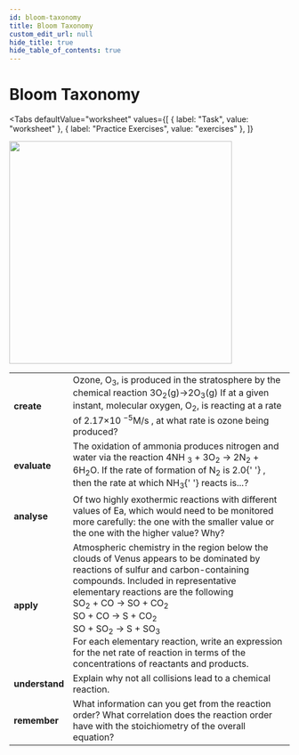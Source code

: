 ```yaml
---
id: bloom-taxonomy
title: Bloom Taxonomy
custom_edit_url: null
hide_title: true
hide_table_of_contents: true
---
```



<Theme kinetics />

# Bloom Taxonomy

<Tabs
  defaultValue="worksheet"
  values={[
    { label: "Task", value: "worksheet" },
    { label: "Practice Exercises", value: "exercises" },
  ]}
>

<TabItem value="worksheet">

<img src={bloom} width='400' />
<br />

<table class="BLOOM">
  <tr>
    <td>
      <strong>create</strong>
    </td>
    <td>
      Ozone, O<sub>3</sub>, is produced in the stratosphere by the chemical
      reaction 3O<sub>2</sub>(g)→2O<sub>3</sub>(g) If at a given instant,
      molecular oxygen, O<sub>2</sub>, is reacting at a rate of 2.17×10
      <sup>−5</sup>M/s , at what rate is ozone being produced?
    </td>
  </tr>
  <tr>
    <td>
      <strong>evaluate</strong>
    </td>
    <td>
      The oxidation of ammonia produces nitrogen and water via the reaction 4NH
      <sub>3</sub> + 3O<sub>2</sub> → 2N<sub>2</sub> + 6H<sub>2</sub>O. If the
      rate of formation of N<sub>2</sub> is 2.0{' '}
      <Math top='15px' code='\frac{mol}{(L*s)}' />, then the rate at which NH<sub>3</sub>{' '}
      reacts is...?
    </td>
  </tr>
  <tr>
    <td>
      <strong>analyse</strong>
    </td>
    <td>
      Of two highly exothermic reactions with different values of Ea, which
      would need to be monitored more carefully: the one with the smaller value
      or the one with the higher value? Why?
    </td>
  </tr>
  <tr>
    <td>
      <strong>apply</strong>
    </td>
    <td>
      Atmospheric chemistry in the region below the clouds of Venus appears to
      be dominated by reactions of sulfur and carbon-containing compounds.
      Included in representative elementary reactions are the following
      <br />
      SO<sub>2</sub> + CO → SO + CO<sub>2</sub>
      <br />
      SO + CO → S + CO<sub>2</sub>
      <br />
      SO + SO<sub>2</sub> → S + SO<sub>3</sub>
      <br />
      For each elementary reaction, write an expression for the net rate of
      reaction in terms of the concentrations of reactants and products.
    </td>
  </tr>
  <tr>
    <td>
      <strong>understand</strong>
    </td>
    <td>Explain why not all collisions lead to a chemical reaction.</td>
  </tr>
  <tr>
    <td>
      <strong>remember</strong>
    </td>
    <td>
      What information can you get from the reaction order? What correlation
      does the reaction order have with the stoichiometry of the overall
      equation?
    </td>
  </tr>
</table>

</TabItem>

<TabItem value="exercises">
  <Frame src="https://learningapps.org/watch?v=p40e7nkz221" height="480px" />
</TabItem>

</Tabs>

